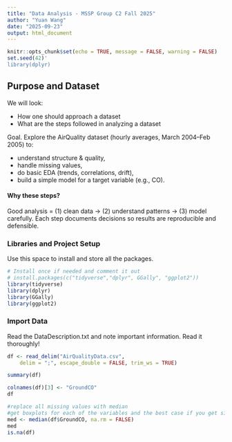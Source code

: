 ```yaml
---
title: "Data Analysis - MSSP Group C2 Fall 2025"
author: "Yuan Wang"
date: "2025-09-23"
output: html_document
---
```


```r
knitr::opts_chunk$set(echo = TRUE, message = FALSE, warning = FALSE)
set.seed(42)'
library(dplyr)
``` 

## Purpose and Dataset

We will look:

- How one should approach a dataset
- What are the steps followed in analyzing a dataset

Goal. Explore the AirQuality dataset (hourly averages, March 2004–Feb 2005) to:

- understand structure & quality,
- handle missing values,
- do basic EDA (trends, correlations, drift),
- build a simple model for a target variable (e.g., CO).


#### Why these steps?

Good analysis = (1) clean data → (2) understand patterns → (3) model carefully. Each step documents decisions so results are reproducible and defensible.

### Libraries and Project Setup

Use this space to install and store all the packages.

```r
# Install once if needed and comment it out
# install.packages(c("tidyverse","dplyr", GGally", "ggplot2"))
library(tidyverse)
library(dplyr)
library(GGally) 
library(ggplot2)
```

### Import Data

Read the DataDescription.txt and note important information. Read it thoroughly!

```r
df <- read_delim("AirQualityData.csv", 
    delim = ";", escape_double = FALSE, trim_ws = TRUE)

summary(df)
```
```r
colnames(df)[3] <- "GroundCO"
df
```
```r
#replace all missing values with median
#get boxplots for each of the variables and the best case if you get side by side box plots
med <- median(df$GroundCO, na.rm = FALSE)
med
is.na(df)
```






